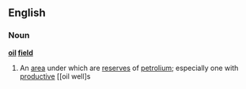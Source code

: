 ==English==
===Noun===
{{wikipedia}}
'''[[oil]] [[field]]'''
#An [[area]] under which are [[reserve]]s of [[petrolium]]; especially one with [[productive]] [[oil well]s